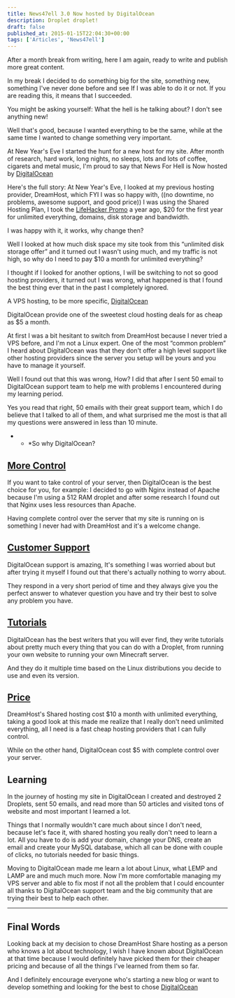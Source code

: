 ```yaml
---
title: News47ell 3.0 Now hosted by DigitalOcean
description: Droplet droplet!
draft: false
published_at: 2015-01-15T22:04:30+00:00
tags: ['Articles', 'News47ell']
---
```


After a month break from writing, here I am again, ready to write and publish more great content.

In my break I decided to do something big for the site, something new, something I've never done before and see If I was able to do it or not. If you are reading this, it means that I succeeded.

You might be asking yourself: What the hell is he talking about? I don't see anything new!

Well that's good, because I wanted everything to be the same, while at the same time I wanted to change something very important.

At New Year's Eve I started the hunt for a new host for my site. After month of research, hard work, long nights, no sleeps, lots and lots of coffee, cigarets and metal music, I'm proud to say that News For Hell is Now hosted by [DigitalOcean](https://www.news47ell.com/recommends/digitalocean)

Here's the full story:
At New Year's Eve, I looked at my previous hosting provider, DreamHost, which FYI I was so happy with, ((no downtime, no problems, awesome support, and good price)) I was using the Shared Hosting Plan, I took the <a href="https://www.dreamhost.com/promo/lifehacker295/">LifeHacker Promo</a> a year ago, $20 for the first year for unlimited everything, domains, disk storage and bandwidth.

I was happy with it, it works, why change then?

Well I looked at how much disk space my site took from this &#8220;unlimited disk storage offer&#8221; and it turned out I wasn't using much, and my traffic is not high, so why do I need to pay $10 a month for unlimited everything?

I thought if I looked for another options, I will be switching to not so good hosting providers, it turned out I was wrong, what happened is that I found the best thing ever that in the past I completely ignored.

A VPS hosting, to be more specific, [DigitalOcean](https://www.news47ell.com/recommends/digitalocean)

DigitalOcean provide one of the sweetest cloud hosting deals for as cheap as $5 a month.

At first I was a bit hesitant to switch from DreamHost because I never tried a VPS before, and I'm not a Linux expert. One of the most &#8220;common problem&#8221; I heard about DigitalOcean was that they don't offer a high level support like other hosting providers since the server you setup will be yours and you have to manage it yourself.

Well I found out that this was wrong, How? I did that after I sent 50 email to DigitalOcean support team to help me with problems I encountered during my learning period.

Yes you read that right, 50 emails with their great support team, which I do believe that I talked to all of them, and what surprised me the most is that all my questions were answered in less than 10 minute.

- - \*So why DigitalOcean?

## <a href="https://www.digitalocean.com/features/">More Control</a>

If you want to take control of your server, then DigitalOcean is the best choice for you, for example: I decided to go with Nginx instead of Apache because I'm using a 512 RAM droplet and after some research I found out that Nginx uses less resources than Apache.

Having complete control over the server that my site is running on is something I never had with DreamHost and it's a welcome change.

## <a href="https://www.digitalocean.com/company/contact/">Customer Support</a>

DigitalOcean support is amazing, It's something I was worried about but after trying it myself I found out that there's actually nothing to worry about.

They respond in a very short period of time and they always give you the perfect answer to whatever question you have and try their best to solve any problem you have.

## <a href="https://www.digitalocean.com/community/tutorials">Tutorials</a>

DigitalOcean has the best writers that you will ever find, they write tutorials about pretty much every thing that you can do with a Droplet, from running your own website to running your own Minecraft server.

And they do it multiple time based on the Linux distributions you decide to use and even its version.

## <a href="https://www.digitalocean.com/pricing/">Price</a>

DreamHost's Shared hosting cost $10 a month with unlimited everything, taking a good look at this made me realize that I really don't need unlimited everything, all I need is a fast cheap hosting providers that I can fully control.

While on the other hand, DigitalOcean cost $5 with complete control over your server.

## Learning

In the journey of hosting my site in DigitalOcean I created and destroyed 2 Droplets, sent 50 emails, and read more than 50 articles and visited tons of website and most important I learned a lot.

Things that I normally wouldn't care much about since I don't need, because let's face it, with shared hosting you really don't need to learn a lot. All you have to do is add your domain, change your DNS, create an email and create your MySQL database, which all can be done with couple of clicks, no tutorials needed for basic things.

Moving to DigitalOcean made me learn a lot about Linux, what LEMP and LAMP are and much much more. Now I'm more comfortable managing my VPS server and able to fix most if not all the problem that I could encounter all thanks to DigitalOcean support team and the big community that are trying their best to help each other.

---

## Final Words

Looking back at my decision to chose DreamHost Share hosting as a person who knows a lot about technology, I wish I have known about DigitalOcean at that time because I would definitely have picked them for their cheaper pricing and because of all the things I've learned from them so far.

And I definitely encourage everyone who's starting a new blog or want to develop something and looking for the best to chose  [DigitalOcean](https://www.news47ell.com/recommends/digitalocean)
